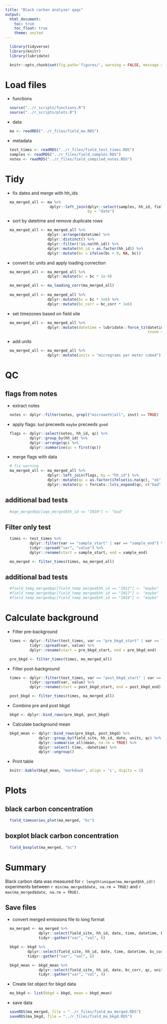 ```yaml
---
title: "Black carbon analyzer qaqc"
output:
  html_document:
    toc: true
    toc_float: true
    theme: united
---
```


```r
  library(tidyverse)
  library(knitr)
  library(lubridate)
```

```r
  knitr::opts_chunk$set(fig.path='figures/', warning = FALSE, message = FALSE)
```

# Load files

* functions

```r
  source("../r_scripts/functions.R")
  source("../r_scripts/plots.R")
```

* data

```r
  ma <- readRDS("../r_files/field_ma.RDS")
```

* metadata

```r
  test_times <- readRDS("../r_files/field_test_times.RDS")
  samples <- readRDS("../r_files/field_samples.RDS")
  notes <- readRDS("../r_files/field_compiled_notes.RDS")
```

# Tidy

* fix dates and merge with hh_ids

```r
  ma_merged_all <- ma %>%
                    dplyr::left_join(dplyr::select(samples, hh_id, field_site, date),
                                     by = "date")
```

* sort by datetime and remove duplicate rows

```r
  ma_merged_all <- ma_merged_all %>%
                   dplyr::arrange(datetime) %>%
                   dplyr::distinct() %>%
                   dplyr::filter(!is.na(hh_id)) %>%
                   dplyr::mutate(hh_id = as.factor(hh_id)) %>%
                   dplyr::mutate(bc = ifelse(bc < 0, NA, bc))
```

* convert bc units and apply loading correction

```r
  ma_merged_all <- ma_merged_all %>%
                   dplyr::mutate(bc = bc * 1e-9)

  ma_merged_all <- ma_loading_corr(ma_merged_all)
  
  ma_merged_all <- ma_merged_all %>%
                   dplyr::mutate(bc = bc * 1e6) %>%
                   dplyr::mutate(bc_corr = bc_corr * 1e6)
```


* set timezones based on field site

```r
  ma_merged_all <- ma_merged_all %>%
                   dplyr::mutate(datetime = lubridate::force_tz(datetime,
                                                                tzone = "Asia/Calcutta"))
```

* add units

```r
  ma_merged_all <- ma_merged_all %>%
                   dplyr::mutate(units = "micrograms per meter cubed")
```

# QC

## flags from notes

* extract notes

```r
  notes <- dplyr::filter(notes, grepl("microaeth|all", inst) == TRUE)
```

* apply flags: `bad` preceeds `maybe` preceeds `good`

```r
  flags <- dplyr::select(notes, hh_id, qc) %>%
           dplyr::group_by(hh_id) %>%
           dplyr::arrange(qc) %>%
           dplyr::summarise(qc = first(qc))
```

* merge flags with data

```r
  # fix warning
  ma_merged_all <- ma_merged_all %>%
                   dplyr::left_join(flags, by = "hh_id") %>%
                   dplyr::mutate(qc = as.factor(ifelse(is.na(qc), "ok", as.character(qc)))) %>%
                   dplyr::mutate(qc = forcats::lvls_expand(qc, c("bad", "maybe", "ok")))
```

## additional bad tests

```r
  #aqe_merged$qc[aqe_merged$hh_id == "IN10"] <- "bad"
```

## Filter only test

```r
  times <- test_times %>%
           dplyr::filter(var == "sample_start" | var == "sample_end") %>%
           tidyr::spread("var", "value") %>%
           dplyr::rename(start = sample_start, end = sample_end)
```

```r
  ma_merged <- filter_times(times, ma_merged_all)
```

## additional bad tests

```r
  #field_temp_merged$qc[field_temp_merged$hh_id == "IN12"] <- "maybe"
  #field_temp_merged$qc[field_temp_merged$hh_id == "IN17"] <- "maybe"
  #field_temp_merged$qc[field_temp_merged$hh_id == "IN18"] <- "maybe"
```

# Calculate background

* Filter pre-background

```r
  times <- dplyr::filter(test_times, var == "pre_bkgd_start" | var == "pre_bkgd_end") %>%
           tidyr::spread(var, value) %>%
           dplyr::rename(start = pre_bkgd_start, end = pre_bkgd_end)

  pre_bkgd <- filter_times(times, ma_merged_all)
```

* Filter post-background

```r
  times <- dplyr::filter(test_times, var == "post_bkgd_start" | var == "post_bkgd_end") %>%
           tidyr::spread(var, value) %>%
           dplyr::rename(start = post_bkgd_start, end = post_bkgd_end)

  post_bkgd <- filter_times(times, ma_merged_all)
```

* Combine pre and post bkgd

```r
  bkgd <- dplyr::bind_rows(pre_bkgd, post_bkgd)
```

* Calculate background mean

```r
  bkgd_mean <- dplyr::bind_rows(pre_bkgd, post_bkgd) %>%
               dplyr::group_by(field_site, hh_id, date, units, qc) %>%
               dplyr::summarise_all(mean, na.rm = TRUE) %>%
               dplyr::select(-time, -datetime) %>%
               dplyr::ungroup()
```

* Print table

```r
  knitr::kable(bkgd_mean, "markdown", align = 'c', digits = 2)
```

# Plots

## black carbon concentration

```r
  field_timeseries_plot(ma_merged, "bc")
```

## boxplot black carbon concentration

```r
  field_boxplot(ma_merged, "bc")
```

# Summary

Black carbon data was measured for `r length(unique(ma_merged$hh_id))` experiments between `r min(ma_merged$date, na.rm = TRUE)` and `r max(ma_merged$date, na.rm = TRUE)`.

## Save files

* convert merged emissions file to long format

```r
  ma_merged <- ma_merged %>%
               dplyr::select(field_site, hh_id, date, time, datetime, bc_corr, qc, units) %>%
               tidyr::gather("var", "val", 6)
```

```r
  bkgd <- bkgd %>%
          dplyr::select(field_site, hh_id, date, time, datetime, bc_corr, qc, units) %>%
          tidyr::gather("var", "val", 6)

  bkgd_mean <- bkgd_mean %>%
               dplyr::select(field_site, hh_id, date, bc_corr, qc, units) %>%
               tidyr::gather("var", "val", 4)
```

* Create list object for bkgd data

```r
  ma_bkgd <- list(bkgd = bkgd, mean = bkgd_mean)
```

* save data

```r
  saveRDS(ma_merged, file = "../r_files/field_ma_merged.RDS")
  saveRDS(ma_bkgd, file = "../r_files/field_ma_bkgd.RDS")
```
